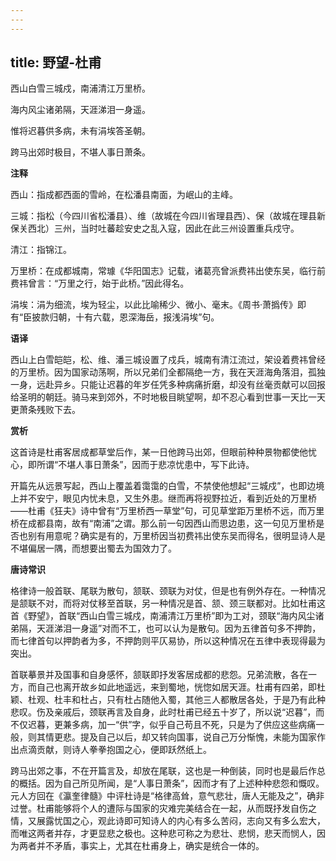 ```yaml
---
---
---
```

title: 野望-杜甫
---

西山白雪三城戍，南浦清江万里桥。

海内风尘诸弟隔，天涯涕泪一身遥。

惟将迟暮供多病，未有涓埃答圣朝。

跨马出郊时极目，不堪人事日萧条。

**注释**

西山：指成都西面的雪岭，在松潘县南面，为岷山的主峰。

三城：指松（今四川省松潘县）、维（故城在今四川省理县西）、保（故城在理县新保关西北）三州，当时吐蕃趁安史之乱入寇，因此在此三州设置重兵戍守。

清江：指锦江。

万里桥：在成都城南，常璩《华阳国志》记载，诸葛亮曾派费祎出使东吴，临行前费祎曾言：“万里之行，始于此桥。”因此得名。

涓埃：涓为细流，埃为轻尘，以此比喻稀少、微小、毫末。《周书·萧撝传》即有“臣披款归朝，十有六载，恩深海岳，报浅涓埃”句。

**语译**

西山上白雪皑皑，松、维、潘三城设置了戍兵，城南有清江流过，架设着费祎曾经的万里桥。因为国家动荡啊，所以兄弟们全都隔绝一方，我在天涯海角落泪，孤独一身，远赴异乡。只能让迟暮的年岁任凭多种病痛折磨，却没有丝毫贡献可以回报给圣明的朝廷。骑马来到郊外，不时地极目眺望啊，却不忍心看到世事一天比一天更萧条残败下去。

**赏析**

这首诗是杜甫客居成都草堂后作，某一日他跨马出郊，但眼前种种景物都使他忧心，即所谓“不堪人事日萧条”，因而于悲凉忧患中，写下此诗。

开篇先从远景写起，西山上覆盖着霭霭的白雪，不禁使他想起“三城戍”，也即边境上并不安宁，眼见内忧未息，又生外患。继而再将视野拉近，看到近处的万里桥——杜甫《狂夫》诗中曾有“万里桥西一草堂”句，可见草堂距万里桥不远，而万里桥在成都县南，故有“南浦”之谓。那么前一句因西山而思边患，这一句见万里桥是否也别有用意呢？确实是有的，万里桥因当初费祎出使东吴而得名，很明显诗人是不堪偏居一隅，而想要出蜀去为国效力了。

**唐诗常识**

格律诗一般首联、尾联为散句，颔联、颈联为对仗，但是也有例外存在。一种情况是颔联不对，而将对仗移至首联，另一种情况是首、颔、颈三联都对。比如杜甫这首《野望》，首联“西山白雪三城戍，南浦清江万里桥”即为工对，颈联“海内风尘诸弟隔，天涯涕泪一身遥”对而不工，也可以认为是散句。因为五律首句多不押韵，而七律首句以押韵者为多，不押韵则平仄易协，所以这种情况在五律中表现得最为突出。

首联摹景并及国事和自身感怀，颔联即抒发客居成都的悲怨。兄弟流散，各在一方，而自己也离开故乡如此地遥远，来到蜀地，恍惚如居天涯。杜甫有四弟，即杜颖、杜观、杜丰和杜占，只有杜占随他入蜀，其他三人都散居各处，于是乃有此种悲叹。伤及亲戚后，颈联再言及自身，此时杜甫已经五十岁了，所以说“迟暮”，而不仅迟暮，更兼多病，加一“供”字，似乎自己苟且不死，只是为了供应这些病痛一般，则其情更悲。提及自己以后，却又转向国事，说自己万分惭愧，未能为国家作出点滴贡献，则诗人拳拳抱国之心，便即跃然纸上。

跨马出郊之事，不在开篇言及，却放在尾联，这也是一种倒装，同时也是最后作总的概括。因为自己所见所闻，是“人事日萧条”，因而才有了上述种种悲怨和慨叹。元人方回在《瀛奎律髓》中评杜诗是“格律高耸，意气悲壮，唐人无能及之”，确非过誉。杜甫能够将个人的遭际与国家的灾难完美结合在一起，从而既抒发自伤之情，又展露忧国之心，观此诗即可知诗人的内心有多么苦闷，志向又有多么宏大，而唯这两者并存，才更显悲之极也。这种悲可称之为悲壮、悲悯，悲天而悯人，因为两者并不矛盾，事实上，尤其在杜甫身上，确实是统合一体的。